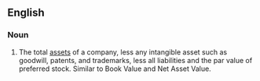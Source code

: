 ==English==

===Noun===
{{en-noun|head=[[net]] [[tangible]] [[assets]]|-}}

# {{business}} The total [[assets]] of a company, less any intangible asset such as goodwill, patents, and trademarks, less all liabilities and the par value of preferred stock. Similar to Book Value and Net Asset Value.